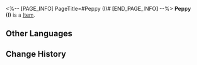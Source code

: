 <%-- [PAGE_INFO]
PageTitle=#Peppy (I)#
[END_PAGE_INFO] --%>
{{Item Infobox
|id          = 252313
|image       = Item Peppy (I).png{{subst:void|<!--$UPLOAD:<<SpriteOutput/Quest/PlanetFes/SwapCardPic/SwapCardPiece/1005_1.png>-<Item Peppy (I).png>-<Item Icons>>-->}}
|type        = 
|invCategory = 
|rarity      = 5
|effect      = 
|description = Complete a Memory Card set to gain buffs.
}}
{{Description|The trailblazing memories deep in your mind will provide inspiration to the game once you recall it in full.}}
'''Peppy (I)''' is a [[Item]].

==Other Languages==
{{Other Languages
|en   = Peppy (I)
|zhs  = 佩佩-Ⅰ
|zht  = 佩佩-Ⅰ
|ja   = ペペ-I
|ko   = 페피-Ⅰ
|es   = Peppy&nbsp;I
|fr   = Peppy (I)
|ru   = Пеппи I
|th   = Peppy I
|vi   = Peppy-I
|de   = Peppy (I)
|id   = Peppy I
|pt   = Peppy (I)
}}

==Change History==
{{Change History|3.2}}